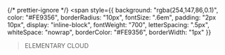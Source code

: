 {/* prettier-ignore */}
  <span
    style={{
      background: "rgba(254,147,86,0.1)",
      color: "#FE9356",
      borderRadius: "10px",
      fontSize: ".6em",
      padding: "2px 10px",
      display: "inline-block",
      fontWeight: "700",
      letterSpacing: ".5px",
      whiteSpace: "nowrap",
      borderColor: "#FE9356",
      borderWidth: "1px"
    }}
  >ELEMENTARY CLOUD</span>
